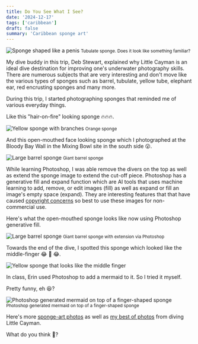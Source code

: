 ```yaml
---
title: Do You See What I See?
date: '2024-12-17'
tags: ['caribbean']
draft: false
summary: 'Caribbean sponge art'
---
```


<Image
  src="/static/images/sponge-art/thing.jpg"
  width={800}
  height={840}
  alt="Sponge shaped like a penis"
/>
<small>Tubulate sponge. Does it look like something familiar?</small>

My dive buddy in this trip, Deb Stewart, explained why Little Cayman is an ideal dive destination for improving one's underwater photography skills. There are numerous subjects that are very interesting and don't move like the various types of sponges such as barrel, tubulate, yellow tube, elephant ear, red encrusting sponges and many more.

During this trip, I started photographing sponges that reminded me of various everyday things.

Like this "hair-on-fire" looking sponge 🔥🔥🔥.

<Image
  src="/static/images/sponge-art/hair.jpg"
  width={800}
  height={840}
  alt="Yellow sponge with branches"
/>
<small>Orange sponge</small>

And this open-mouthed face looking sponge which I photographed at the Bloody Bay Wall in the Mixing Bowl site in the south side 😮.

<Image
  src="/static/images/sponge-art/face.jpg"
  width={800}
  height={840}
  alt="Large barrel sponge"
/>
<small>Giant barrel sponge</small>

While learning Photoshop, I was able remove the divers on the top as well as extend the sponge image to extend the cut-off piece. Photoshop has a generative fill and expand function which are AI tools that uses machine learning to add, remove, or edit images (fill) as well as expand or fill an image's empty space (expand). They are interesting features that that have caused [copyright concerns](https://mashable.com/article/adobe-unveils-ai-features-photoshop-copyright-concern) so best to use these images for non-commercial use.

Here's what the open-mouthed sponge looks like now using Photoshop generative fill.

<Image
  src="/static/images/sponge-art/photoshop.jpg"
  width={800}
  height={840}
  alt="Large barrel sponge"
/>
<small>Giant barrel sponge with extension via Photoshop</small>

Towards the end of the dive, I spotted this sponge which looked like the middle-finger 😂 🤣 😂.

<Image
  src="/static/images/sponge-art/the-finger.jpg"
  width={800}
  height={840}
  alt="Yellow sponge that looks like the middle finger"
/>

In class, Erin used Photoshop to add a mermaid to it. So I tried it myself.

Pretty funny, eh 😆?

<Image
  src="/static/images/sponge-art/finger-mermaid.jpg"
  width={800}
  height={840}
  alt="Photoshop generated mermaid on top of a finger-shaped sponge"
/>
<small>Photoshop generated mermaid on top of a finger-shaped sponge</small>

Here's more [sponge-art photos](https://generosalitton.smugmug.com/LIttleCayman-SpongeArt/n-cpQCPh) as well as [my best of photos](https://generosalitton.smugmug.com/LittleCaymanLightroomBootcamp2024/n-zNthLC) from diving Little Cayman.

What do you think 🤔?
